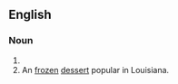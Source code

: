 ==English==
{{wikipedia}}

===Noun===
{{en-noun|-}}

# {{misspelling of|huckaback}}
# An [[frozen]] [[dessert]] popular in Louisiana.